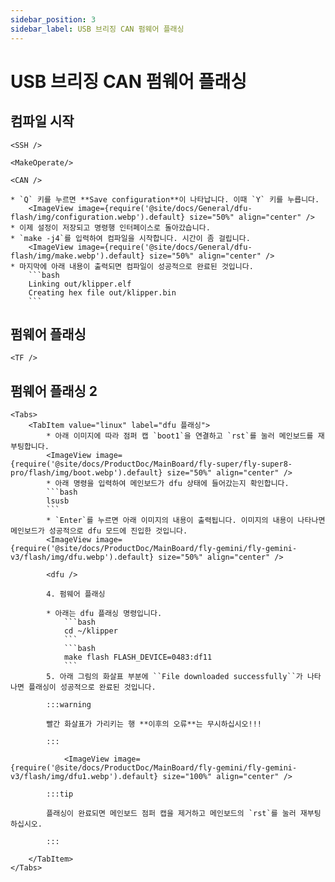 ```yaml
---
sidebar_position: 3
sidebar_label: USB 브리징 CAN 펌웨어 플래싱
---
```




# USB 브리징 CAN 펌웨어 플래싱

## 컴파일 시작

    <SSH />

    <MakeOperate/>

    <CAN />

    * `Q` 키를 누르면 **Save configuration**이 나타납니다. 이때 `Y` 키를 누릅니다.
        <ImageView image={require('@site/docs/General/dfu-flash/img/configuration.webp').default} size="50%" align="center" />
    * 이제 설정이 저장되고 명령행 인터페이스로 돌아갔습니다.
    * `make -j4`를 입력하여 컴파일을 시작합니다. 시간이 좀 걸립니다.
        <ImageView image={require('@site/docs/General/dfu-flash/img/make.webp').default} size="50%" align="center" />
    * 마지막에 아래 내용이 출력되면 컴파일이 성공적으로 완료된 것입니다.
        ```bash
        Linking out/klipper.elf
        Creating hex file out/klipper.bin
        ```

## 펌웨어 플래싱

    <TF />

## 펌웨어 플래싱 2
    <Tabs>
        <TabItem value="linux" label="dfu 플래싱">
            * 아래 이미지에 따라 점퍼 캡 `boot1`을 연결하고 `rst`를 눌러 메인보드를 재부팅합니다.
            <ImageView image={require('@site/docs/ProductDoc/MainBoard/fly-super/fly-super8-pro/flash/img/boot.webp').default} size="50%" align="center" />
            * 아래 명령을 입력하여 메인보드가 dfu 상태에 들어갔는지 확인합니다.
            ```bash
            lsusb
            ```
            * `Enter`를 누르면 아래 이미지의 내용이 출력됩니다. 이미지의 내용이 나타나면 메인보드가 성공적으로 dfu 모드에 진입한 것입니다.
            <ImageView image={require('@site/docs/ProductDoc/MainBoard/fly-gemini/fly-gemini-v3/flash/img/dfu.webp').default} size="50%" align="center" />
           
            <dfu />

            4. 펌웨어 플래싱

            * 아래는 dfu 플래싱 명령입니다.
                ```bash
                cd ~/klipper
                ```
                ```bash
                make flash FLASH_DEVICE=0483:df11
                ```
            5. 아래 그림의 화살표 부분에 ``File downloaded successfully``가 나타나면 플래싱이 성공적으로 완료된 것입니다.

            :::warning

            빨간 화살표가 가리키는 행 **이후의 오류**는 무시하십시오!!!

            :::

                <ImageView image={require('@site/docs/ProductDoc/MainBoard/fly-gemini/fly-gemini-v3/flash/img/dfu1.webp').default} size="100%" align="center" />

            :::tip

            플래싱이 완료되면 메인보드 점퍼 캡을 제거하고 메인보드의 `rst`를 눌러 재부팅하십시오.

            :::

        </TabItem>
    </Tabs>